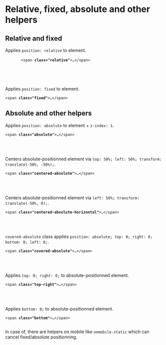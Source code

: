 
<Meta title="CSS / Front-End helpers / Absolute - Fixed - Relative" />

# Relative, fixed, absolute and other helpers

## Relative and fixed

<div>
  <div class="flex flex-spacebetween mb2 onmobile-flex-column">
  <div class="w49 flex-self-vcenter">
    Applies <code>position: relative</code> to element.
  </div>
  <div class="w49">
    <pre class=" language-markup prismjs">
      <code>&lt;span <strong>class="relative"</strong>&gt;…&lt;/span&gt;
      </code></pre>
    </div>
  </div>
</div>

<br /><br />

<div class="flex flex-spacebetween mb2 onmobile-flex-column">
  <div class="w49 flex-self-vcenter">
    Applies <code>position: fixed</code> to element.
  </div>
  <div class="w49">
    <pre class=" language-markup prismjs"><code>&lt;span <strong>class="fixed"</strong>&gt;…&lt;/span&gt;
</code></pre>
  </div>
</div>

## Absolute and other helpers

<div class="flex flex-spacebetween mb2 onmobile-flex-column">
  <div class="w49 flex-self-vcenter">
    Applies <code>position: absolute</code> to element + <code>z-index: 1</code>.
  </div>
  <div class="w49">
    <pre class=" language-markup prismjs"><code>&lt;span <strong>class="absolute"</strong>&gt;…&lt;/span&gt;
</code></pre>
  </div>
</div>

<br /><br />

<div class="flex flex-spacebetween mb2 onmobile-flex-column">
  <div class="w49 flex-self-vcenter">
    Centers absolute-positionned element via <code>top: 50%; left: 50%; transform: translate(-50%, -50%);</code>.
  </div>
  <div class="w49">
    <pre class=" language-markup prismjs"><code>&lt;span <strong>class="centered-absolute"</strong>&gt;…&lt;/span&gt;
</code></pre>
  </div>
</div>

<br /><br />

<div class="flex flex-spacebetween mb2 onmobile-flex-column">
  <div class="w49 flex-self-vcenter">
    Centers absolute-positionned element via <code>left: 50%; transform: translate(-50%, 0);</code>.
  </div>
  <div class="w49">
    <pre class=" language-markup prismjs"><code>&lt;span <strong>class="centered-absolute-horizontal"</strong>&gt;…&lt;/span&gt;
</code></pre>
  </div>
</div>

<br /><br />

<div class="flex flex-spacebetween mb2 onmobile-flex-column">
  <div class="w49 flex-self-vcenter">
    <code>covered-absolute</code> class applies <code>position: absolute; top: 0; right: 0; bottom: 0; left: 0;</code>.
  </div>
  <div class="w49">
    <pre class=" language-markup prismjs"><code>&lt;span <strong>class="covered-absolute"</strong>&gt;…&lt;/span&gt;
</code></pre>
  </div>
</div>

<br /><br />

<div class="flex flex-spacebetween mb2 onmobile-flex-column">
  <div class="w49 flex-self-vcenter">
    Applies <code>top: 0; right: 0;</code> to absolute-positionned element.
  </div>
  <div class="w49">
    <pre class=" language-markup prismjs"><code>&lt;span <strong>class="top-right"</strong>&gt;…&lt;/span&gt;
</code></pre>
  </div>
</div>

<br /><br />

<div class="flex flex-spacebetween mb2 onmobile-flex-column">
	<div class="w49 flex-self-vcenter">
	  Applies <code>bottom: 0;</code> to absolute-positionned element.
	</div>
  <div class="w49">
	  <pre class=" language-markup prismjs"><code>&lt;span <strong>class="bottom"</strong>&gt;…&lt;/span&gt;
  </code></pre>
	</div>
</div>

In case of, there are helpers on mobile like <code>onmobile-static</code> which can cancel fixed/absolute positionning.


